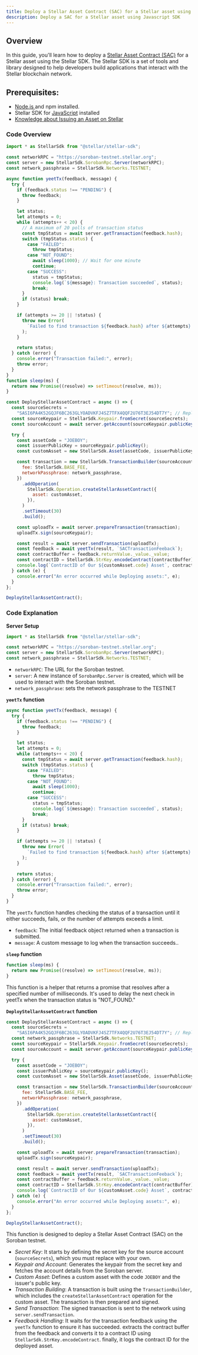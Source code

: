 ```yaml
---
title: Deploy a Stellar Asset Contract (SAC) for a Stellar asset using code
description: Deploy a SAC for a Stellar asset using Javascript SDK
---
```


<head>
  <title>
    {`Deploy a Stellar Asset Contract (SAC) for a Stellar asset using code`}
  </title>
  <meta charSet="utf-8" />
  <meta
    property="og:title"
    content="Deploy a Stellar Asset Contract (SAC) for a Stellar asset using code"
  />
  <meta
    property="og:description"
    content="This is a step-by-step guide to help you deploy an SAC for a Stellar asset using code."
  />
</head>

## Overview

In this guide, you'll learn how to deploy a [Stellar Asset Contract (SAC)](../../../tokens/stellar-asset-contract.mdx) for a Stellar asset using the Stellar SDK. The Stellar SDK is a set of tools and library designed to help developers build applications that interact with the Stellar blockchain network.

## Prerequisites:

- [Node.js ](https://nodejs.org/en) and npm installed.
- Stellar SDK for [JavaScript](https://www.npmjs.com/package/@stellar/stellar-sdk) installed
- [Knowledge about Issuing an Asset on Stellar](https://developers.stellar.org/docs/tokens/how-to-issue-an-asset)

### Code Overview

```javascript
import * as StellarSdk from "@stellar/stellar-sdk";

const networkRPC = "https://soroban-testnet.stellar.org";
const server = new StellarSdk.SorobanRpc.Server(networkRPC);
const network_passphrase = StellarSdk.Networks.TESTNET;

async function yeetTx(feedback, message) {
  try {
    if (feedback.status !== "PENDING") {
      throw feedback;
    }

    let status;
    let attempts = 0;
    while (attempts++ < 20) {
      // A maximum of 20 polls of transaction status
      const tmpStatus = await server.getTransaction(feedback.hash);
      switch (tmpStatus.status) {
        case "FAILED":
          throw tmpStatus;
        case "NOT_FOUND":
          await sleep(1000); // Wait for one minute
          continue;
        case "SUCCESS":
          status = tmpStatus;
          console.log(`${message}: Transaction succeeded`, status);
          break;
      }
      if (status) break;
    }

    if (attempts >= 20 || !status) {
      throw new Error(
        `Failed to find transaction ${feedback.hash} after ${attempts} attempts.`,
      );
    }

    return status;
  } catch (error) {
    console.error("Transaction failed:", error);
    throw error;
  }
}
function sleep(ms) {
  return new Promise((resolve) => setTimeout(resolve, ms));
}

const DeployStellarAssetContract = async () => {
  const sourceSecrets =
    "SASI6PA4K52GQJF6BC263GLYOADVKFJ4SZ7TFX4QQF2U76T3EJ54DT7Y"; // Replace with your Secret Key
  const sourceKeypair = StellarSdk.Keypair.fromSecret(sourceSecrets);
  const sourceAccount = await server.getAccount(sourceKeypair.publicKey());

  try {
    const assetCode = "JOEBOY";
    const issuerPublicKey = sourceKeypair.publicKey();
    const customAsset = new StellarSdk.Asset(assetCode, issuerPublicKey);

    const transaction = new StellarSdk.TransactionBuilder(sourceAccount, {
      fee: StellarSdk.BASE_FEE,
      networkPassphrase: network_passphrase,
    })
      .addOperation(
        StellarSdk.Operation.createStellarAssetContract({
          asset: customAsset,
        }),
      )
      .setTimeout(30)
      .build();

    const uploadTx = await server.prepareTransaction(transaction);
    uploadTx.sign(sourceKeypair);

    const result = await server.sendTransaction(uploadTx);
    const feedback = await yeetTx(result, `SACTransactionFeeback`);
    const contractBuffer = feedback.returnValue._value._value;
    const contractID = StellarSdk.StrKey.encodeContract(contractBuffer);
    console.log(`ContractID of Our ${customAsset.code} Asset`, contractID);
  } catch (e) {
    console.error("An error occurred while Deploying assets:", e);
  }
};

DeployStellarAssetContract();
```

### Code Explanation

**Server Setup**

```javascript
import * as StellarSdk from "@stellar/stellar-sdk";

const networkRPC = "https://soroban-testnet.stellar.org";
const server = new StellarSdk.SorobanRpc.Server(networkRPC);
const network_passphrase = StellarSdk.Networks.TESTNET;
```

- `networkRPC`: The URL for the Soroban testnet.
- `server`: A new instance of `SorobanRpc.Server` is created, which will be used to interact with the Soroban testnet.
- `network_passphrase`: sets the network passphrase to the TESTNET

**`yeetTx` function**

```javascript
async function yeetTx(feedback, message) {
  try {
    if (feedback.status !== "PENDING") {
      throw feedback;
    }

    let status;
    let attempts = 0;
    while (attempts++ < 20) {
      const tmpStatus = await server.getTransaction(feedback.hash);
      switch (tmpStatus.status) {
        case "FAILED":
          throw tmpStatus;
        case "NOT_FOUND":
          await sleep(1000);
          continue;
        case "SUCCESS":
          status = tmpStatus;
          console.log(`${message}: Transaction succeeded`, status);
          break;
      }
      if (status) break;
    }

    if (attempts >= 20 || !status) {
      throw new Error(
        `Failed to find transaction ${feedback.hash} after ${attempts} attempts.`,
      );
    }

    return status;
  } catch (error) {
    console.error("Transaction failed:", error);
    throw error;
  }
}
```

The `yeetTx` function handles checking the status of a transaction until it either succeeds, fails, or the number of attempts exceeds a limit.

- `feedback`: The initial feedback object returned when a transaction is submitted.
- `message`: A custom message to log when the transaction succeeds..

**`sleep` function**

```javascript
function sleep(ms) {
  return new Promise((resolve) => setTimeout(resolve, ms));
}
```

This function is a helper that returns a promise that resolves after a specified number of milliseconds. It's used to delay the next check in yeetTx when the transaction status is "NOT_FOUND."

**`DeployStellarAssetContract` function**

```javascript
const DeployStellarAssetContract = async () => {
  const sourceSecrets =
    "SASI6PA4K52GQJF6BC263GLYOADVKFJ4SZ7TFX4QQF2U76T3EJ54DT7Y"; // Replace with your Secret Key
  const network_passphrase = StellarSdk.Networks.TESTNET;
  const sourceKeypair = StellarSdk.Keypair.fromSecret(sourceSecrets);
  const sourceAccount = await server.getAccount(sourceKeypair.publicKey());

  try {
    const assetCode = "JOEBOY";
    const issuerPublicKey = sourceKeypair.publicKey();
    const customAsset = new StellarSdk.Asset(assetCode, issuerPublicKey);

    const transaction = new StellarSdk.TransactionBuilder(sourceAccount, {
      fee: StellarSdk.BASE_FEE,
      networkPassphrase: network_passphrase,
    })
      .addOperation(
        StellarSdk.Operation.createStellarAssetContract({
          asset: customAsset,
        }),
      )
      .setTimeout(30)
      .build();

    const uploadTx = await server.prepareTransaction(transaction);
    uploadTx.sign(sourceKeypair);

    const result = await server.sendTransaction(uploadTx);
    const feedback = await yeetTx(result, `SACTransactionFeeback`);
    const contractBuffer = feedback.returnValue._value._value;
    const contractID = StellarSdk.StrKey.encodeContract(contractBuffer);
    console.log(`ContractID of Our ${customAsset.code} Asset`, contractID);
  } catch (e) {
    console.error("An error occurred while Deploying assets:", e);
  }
};

DeployStellarAssetContract();
```

This function is designed to deploy a Stellar Asset Contract (SAC) on the Soroban testnet.

- _Secret Key_: It starts by defining the secret key for the source account (`sourceSecrets`), which you must replace with your own.
- _Keypair and Account_: Generates the keypair from the secret key and fetches the account details from the Soroban server.
- _Custom Asset_: Defines a custom asset with the code `JOEBOY` and the issuer's public key.
- _Transaction Building_: A transaction is built using the `TransactionBuilder`, which includes the `createStellarAssetContract` operation for the custom asset. The transaction is then prepared and signed.
- _Send Transaction_: The signed transaction is sent to the network using `server.sendTransaction`.
- _Feedback Handling_: It waits for the transaction feedback using the `yeetTx` function to ensure it has succeeded. extracts the contract buffer from the feedback and converts it to a contract ID using `StellarSdk.StrKey.encodeContract`. finally, it logs the contract ID for the deployed asset.
